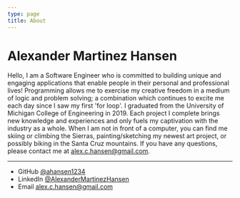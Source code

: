 ```yaml
---
type: page
title: About
---
```


# Alexander Martinez Hansen

Hello, I am a Software Engineer who is committed to building unique and engaging
applications that enable people in their personal and professional lives! Programming
allows me to exercise my creative freedom in a medium of logic and problem solving;
a combination which continues to excite me each day since I saw my first 'for loop'.
I graduated from the University of Michigan College of Engineering in 2019. Each
project I complete brings new knowledge and experiences and only fuels my captivation
with the industry as a whole. When I am not in front of a computer, you can find
me skiing or climbing the Sierras, painting/sketching my newest art project, or possibly
biking in the Santa Cruz mountains. If you have any questions, please contact me
at alex.c.hansen@gmail.com.

---

- GitHub [@ahansen1234](https://github.com/ahansen1234)
- LinkedIn [@AlexanderMartinezHansen](https://www.linkedin.com/in/alexmarthansen)
- Email alex.c.hansen@gmail.com
